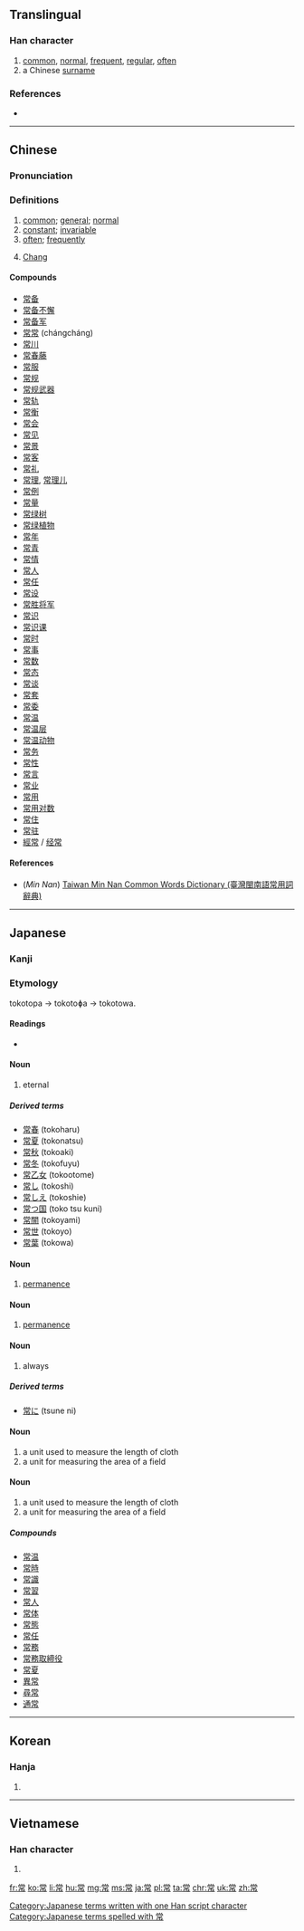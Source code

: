 ==Translingual==

===Han character===
{{Han char|rn=50|rad=巾|as=08|sn=11|four=9022<sub>7</sub>|canj=火月口中月 (FBRLB)|ids=⿱⿱[[龸]][[口]][[巾]]}}

# [[common]], [[normal]], [[frequent]], [[regular]], [[often]]
# a Chinese [[surname]]

===References===
* {{Han ref|kx=0333.120|dkj=08955|dj=0639.130|hdz=10744.010|uh=5E38|ud=24120|bh=B160|bd=45408}}

----

==Chinese==
{{zh-forms}}

===Pronunciation===
{{zh-pron
|m=cháng
|c=soeng4
|h=
|mn=siông/chhiâng
|w=
|mc=y
|oc=y
|ma=zh-cháng.ogg
|cat=a,pn
}}

===Definitions===
{{wikipedia|Chang (surname)|lang=en}}
# [[common]]; [[general]]; [[normal]]
# [[constant]]; [[invariable]]
# [[often]]; [[frequently]] 
# {{surname|lang=zh}} [[Chang]]

====Compounds====
{{der-top|Compounds}}
* [[常备]]
* [[常备不懈]]
* [[常备军]]
* [[常常]] (chángcháng)
* [[常川]]
* [[常春藤]]
* [[常服]]
* [[常规]]
* [[常规武器]]
* [[常轨]]
* [[常衡]]
* [[常会]]
* [[常见]]
* [[常景]]
* [[常客]]
* [[常礼]]
* [[常理]], [[常理儿]]
* [[常例]]
* [[常量]]
* [[常绿树]]
* [[常绿植物]]
* [[常年]]
* [[常青]]
* [[常情]]
* [[常人]]
* [[常任]]
* [[常设]]
* [[常胜将军]]
* [[常识]]
* [[常识课]]
* [[常时]]
* [[常事]]
* [[常数]]
* [[常态]]
* [[常谈]]
* [[常套]]
* [[常委]]
* [[常温]]
* [[常温层]]
* [[常温动物]]
* [[常务]]
* [[常性]]
* [[常言]]
* [[常业]]
* [[常用]]
* [[常用对数]]
* [[常住]]
* [[常驻]]
* [[經常]] / [[经常]]
{{der-bottom}}

====References====
*(''Min Nan'') [http://twblg.dict.edu.tw/holodict_new/index.html Taiwan Min Nan Common Words Dictionary (臺灣閩南語常用詞辭典)]

----

==Japanese==
{{attention|ja|key=つね}}
===Kanji===
{{ja-kanji|grade=5|rs=巾08}}

===Etymology===
tokotopa → tokotoɸa → tokotowa.

====Readings====
* {{ja-readings|on=[[じょう]] (jō), [[しょう]] (shō)|kun=[[つね]] (tsune), [[とこ]] (toko), [[つねに]] (tsuneni)}}

====Noun====
{{ja-noun|k|hira=とこ|rom=toko}}

# eternal

=====Derived terms=====
* [[常春]] (tokoharu)
* [[常夏]] (tokonatsu)
* [[常秋]] (tokoaki)
* [[常冬]] (tokofuyu)
* [[常乙女]] (tokootome)
* [[常し]] (tokoshi)
* [[常しえ]] (tokoshie)
* [[常つ国]] (toko tsu kuni)
* [[常闇]] (tokoyami)
* [[常世]] (tokoyo)
* [[常葉]] (tokowa)

====Noun====
{{ja-noun|k|hira=とことわ|hhira=とことは|rom=tokotowa}}

# [[permanence]]

====Noun====
{{ja-noun|k|hira=とことば|rom=tokotoba}}

# [[permanence]]

====Noun====
{{ja-noun|k|hira=つね|rom=tsune}}

# always

=====Derived terms=====
* [[常に]] (tsune ni)

====Noun====
{{ja-noun|k|hira=きた|rom=kita}}

# a unit used to measure the length of cloth
# a unit for measuring the area of a field

====Noun====
{{ja-noun|k|hira=きだ|rom=kida}}

# a unit used to measure the length of cloth
# a unit for measuring the area of a field

=====Compounds=====
* [[常温]]
* [[常時]]
* [[常識]]
* [[常習]]
* [[常人]]
* [[常体]]
* [[常態]]
* [[常任]]
* [[常務]]
* [[常務取締役]]
* [[常夏]]
* [[異常]]
* [[尋常]]
* [[通常]]

[[Category:Japanese terms written with one Han script character]]
[[Category:Japanese terms spelled with 常]]

----

==Korean==

===Hanja===
{{ko-hanja|hangeul=상|rv=sang|mr=sang}}

# {{defn|lang=ko|sort=巾08}}

----

==Vietnamese==

===Han character===
{{vi-hantu|[[thường]], [[sàn]]|rs=巾08}}

# {{defn|lang=vi|sort=巾08}}

[[fr:常]]
[[ko:常]]
[[li:常]]
[[hu:常]]
[[mg:常]]
[[ms:常]]
[[ja:常]]
[[pl:常]]
[[ta:常]]
[[chr:常]]
[[uk:常]]
[[zh:常]]